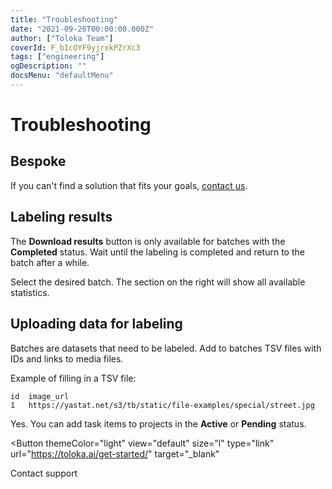 ```yaml
---
title: "Troubleshooting"
date: "2021-09-20T00:00:00.000Z"
author: ["Toloka Team"]
coverId: F_bIcOYF9yjrxkPZrXc3
tags: ["engineering"]
ogDescription: ""
docsMenu: "defaultMenu"
---
```


# Troubleshooting

## Bespoke

<Definition title="I didn't find a suitable bespoke solution">

If you can't find a solution that fits your goals, [contact us](../support).

</Definition>

## Labeling results

<Definition title="Why can't I download the results?">

The **Download results** button is only available for batches with the **Completed** status. Wait until the labeling is completed and return to the batch after a while.

</Definition>

<Definition title="How do I find out how long it took to label my data?">

Select the desired batch. The section on the right will show all available statistics.

</Definition>

## Uploading data for labeling

<Definition title="What should I add to a batch?">

Batches are datasets that need to be labeled. Add to batches TSV files with IDs and links to media files.

</Definition>

Example of filling in a TSV file:

  ```
  id  image_url
  1   https://yastat.net/s3/tb/static/file-examples/special/street.jpg
  ```

<Definition title="My project is being moderated. Can I add task items to it?">

Yes. You can add task items to projects in the **Active** or **Pending** status.

</Definition>

<Button
  themeColor="light"
  view="default"
  size="l"
  type="link"
  url="https://toloka.ai/get-started/"
  target="_blank"
>
  Contact support
</Button>
